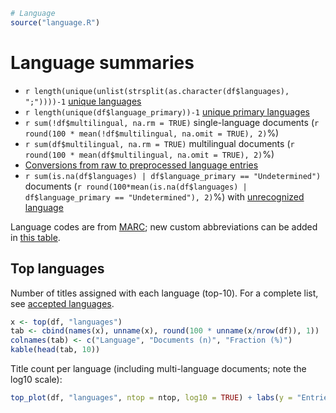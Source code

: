 ```r
# Language
source("language.R")
```

# Language summaries

 * `r length(unique(unlist(strsplit(as.character(df$languages), ";"))))-1` [unique languages](output.tables/languages_accepted.csv)
 * `r length(unique(df$language_primary))-1` [unique primary languages](output.tables/language_primary_accepted.csv)  
 * `r sum(!df$multilingual, na.rm = TRUE)` single-language documents (`r round(100 * mean(!df$multilingual, na.omit = TRUE), 2)`%)
 * `r sum(df$multilingual, na.rm = TRUE)` multilingual documents (`r round(100 * mean(df$multilingual, na.omit = TRUE), 2)`%) 
 * [Conversions from raw to preprocessed language entries](output.tables/language_conversions.csv) 
 * `r sum(is.na(df$languages) | df$language_primary == "Undetermined")` documents (`r round(100*mean(is.na(df$languages) | df$language_primary == "Undetermined"), 2)`%) with [unrecognized language](output.tables/language_discarded.csv)

Language codes are from [MARC](http://www.loc.gov/marc/languages/language_code.html); new custom abbreviations can be added in [this table](output.tables/language_abbreviations.csv).



## Top languages

Number of titles assigned with each language (top-10). For a complete list,
see [accepted languages](output.tables/language_accepted.csv).

```r
x <- top(df, "languages")
tab <- cbind(names(x), unname(x), round(100 * unname(x/nrow(df)), 1))
colnames(tab) <- c("Language", "Documents (n)", "Fraction (%)")
kable(head(tab, 10))
```

Title count per language (including multi-language documents; note the log10 scale):

```r
top_plot(df, "languages", ntop = ntop, log10 = TRUE) + labs(y = "Entries (n)")
```
